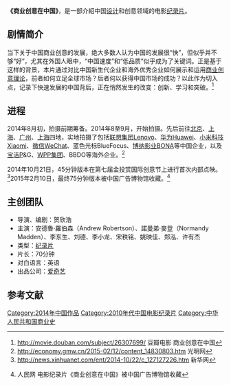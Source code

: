 '''《商业创意在中国》'''，是一部介紹中国[[设计|设计]]和创意领域的电影[[纪录片|纪录片]]。

==剧情简介==
当下关于中国商业创意的发展，绝大多数人认为中国的发展很“快”，但似乎并不够“好”，尤其在外国人眼中，“中国速度”和“低品质”似乎成为了关键词。正是基于这样的背景，本片通过对比中国新生代企业和海外优秀企业如何展示和运用[[商业创意理论|商业创意理论]]，前者如何立足全球市场？后者何以获得中国市场的成功？以此作为切入点，记录下快速发展的中国背后，正在悄然发生的改变：创新、学习和突破。<ref>http://movie.douban.com/subject/26307699/ {{Wayback|url=http://movie.douban.com/subject/26307699/ |date=20181001200323 }} 豆瓣电影 商业创意在中国</ref>

==进程==
2014年8月初，拍摄前期筹备。2014年8至9月，开始拍摄。先后前往[[北京|北京]]、[[上海|上海]]、[[广州|广州]]、[[上海|上海]]四地，实地拍摄了包括[[联想集团|联想集团]]Lenovo、[[华为|华为]]Huawei、[[小米科技|小米科技]]Xiaomi、[[微信|微信]]WeChat、蓝色光标BlueFocus、[[博纳影业|博纳影业]]BONA等中国企业，以及[[宝洁|宝洁]]P&G、[[WPP集团|WPP集团]]、BBDO等海外企业。<ref>http://economy.gmw.cn/2015-02/12/content_14830803.htm {{Wayback|url=http://economy.gmw.cn/2015-02/12/content_14830803.htm |date=20160304233532 }} 光明网</ref>

2014年10月21日，45分钟版本在第七届金投赏国际创意节上进行首次内部点映。<ref>http://news.xinhuanet.com/ent/2014-10/22/c_127127226.htm {{Wayback|url=http://news.xinhuanet.com/ent/2014-10/22/c_127127226.htm |date=20150216203358 }} 新华网</ref>2015年2月10日，最终75分钟版本被中国广告博物馆收藏。<ref>{{cite web |url=http://finance.people.com.cn/n/2015/0211/c1004-26546642.html |title=存档副本 |accessdate=2015-02-16 |deadurl=yes |archiveurl=https://web.archive.org/web/20150216103456/http://finance.people.com.cn/n/2015/0211/c1004-26546642.html |archivedate=2015-02-16 }} 人民网 电影纪录片《商业创意在中国》被中国广告博物馆收藏</ref>

==主创团队==
* 导演、编剧：贺欣浩
* 主演：安德魯·羅伯森（Andrew Robertson）、諾曼弟·麥登（Normandy Madden）、李东生、刘德、李小龙、宋秩铭、姚映佳、郑泓、许有杰
* 类型：[[纪录片|纪录片]]
* 片长：70分钟
* 对白语言：英语
* 出品公司：[[爱奇艺|爱奇艺]]

==参考文献==
{{reflist}}

[[Category:2014年中国作品|Category:2014年中国作品]]
[[Category:2010年代中国电影纪录片|Category:2010年代中国电影纪录片]]
[[Category:中华人民共和国商业史|Category:中华人民共和国商业史]]